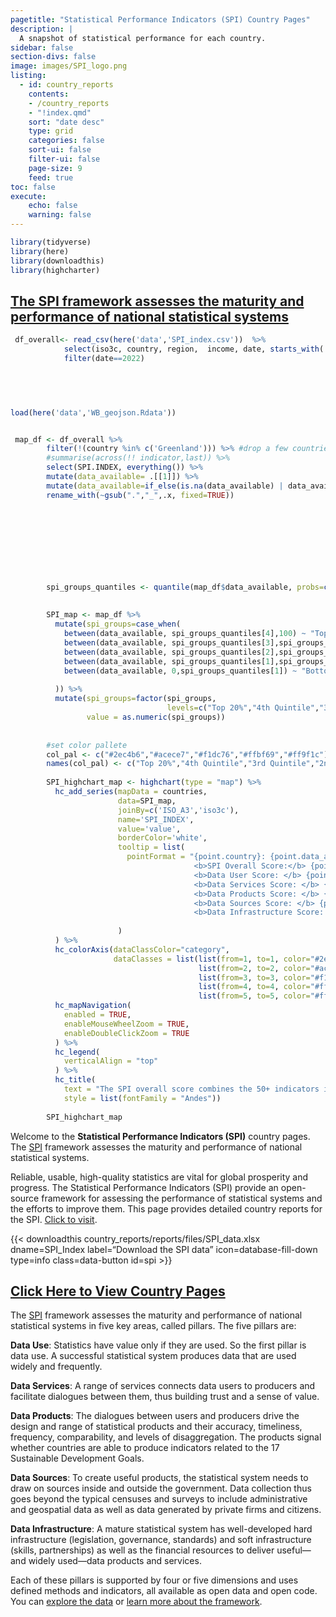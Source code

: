 ```yaml
---
pagetitle: "Statistical Performance Indicators (SPI) Country Pages"
description: |
  A snapshot of statistical performance for each country.
sidebar: false
section-divs: false
image: images/SPI_logo.png
listing:
  - id: country_reports
    contents: 
    - /country_reports
    - "!index.qmd"
    sort: "date desc"
    type: grid
    categories: false
    sort-ui: false
    filter-ui: false
    page-size: 9
    feed: true
toc: false
execute:
    echo: false
    warning: false
---
```


```r
library(tidyverse)
library(here)
library(downloadthis)
library(highcharter)
```

::: {.content-container}
::: {.top-story .callout}

<a href="/country_reports/index.qmd"> 

::: grid
::: {.g-col-12 .g-col-lg-4 .top-story-text}

## The SPI framework assesses the maturity and performance of national statistical systems


:::
::: {.g-col-12 .g-col-lg-8 .top-story-img}

```r

 df_overall<- read_csv(here('data','SPI_index.csv'))  %>%
            select(iso3c, country, region,  income, date, starts_with('SPI'), population) %>%
            filter(date==2022) 

        
        


load(here('data','WB_geojson.Rdata'))


 map_df <- df_overall %>%
        filter(!(country %in% c('Greenland'))) %>% #drop a few countries for which we do not collect data.
        #summarise(across(!! indicator,last)) %>%
        select(SPI.INDEX, everything()) %>%
        mutate(data_available= .[[1]]) %>%
        mutate(data_available=if_else(is.na(data_available) | data_available==-99, as.numeric(NA), round(as.numeric(data_available),1)))     %>%
        rename_with(~gsub(".","_",.x, fixed=TRUE)) 
      
      
      

      
      
      

        
        spi_groups_quantiles <- quantile(map_df$data_available, probs=c(1,2,3,4)/5,na.rm=T)
        
        
        SPI_map <- map_df %>%
          mutate(spi_groups=case_when(
            between(data_available, spi_groups_quantiles[4],100) ~ "Top 20%",
            between(data_available, spi_groups_quantiles[3],spi_groups_quantiles[4]) ~ "4th Quintile",
            between(data_available, spi_groups_quantiles[2],spi_groups_quantiles[3]) ~ "3rd Quintile",
            between(data_available, spi_groups_quantiles[1],spi_groups_quantiles[2]) ~ "2nd Quintile",
            between(data_available, 0,spi_groups_quantiles[1]) ~ "Bottom 20%"
            
          )) %>%
          mutate(spi_groups=factor(spi_groups, 
                                   levels=c("Top 20%","4th Quintile","3rd Quintile","2nd Quintile","Bottom 20%" )),
                 value = as.numeric(spi_groups))  
          
        
        #set color pallete
        col_pal <- c("#2ec4b6","#acece7","#f1dc76","#ffbf69","#ff9f1c")  
        names(col_pal) <- c("Top 20%","4th Quintile","3rd Quintile","2nd Quintile","Bottom 20%" )
        
        SPI_highchart_map <- highchart(type = "map") %>%
          hc_add_series(mapData = countries,
                        data=SPI_map,
                        joinBy=c('ISO_A3','iso3c'),
                        name='SPI_INDEX',
                        value='value',
                        borderColor='white',
                        tooltip = list(
                          pointFormat = "{point.country}: {point.data_available:,.1f} <br>
                                         <b>SPI Overall Score:</b> {point.SPI_INDEX:,.1f} <br>
                                         <b>Data User Score: </b> {point.SPI_INDEX_PIL1:,.1f} <br>
                                         <b>Data Services Score: </b> {point.SPI_INDEX_PIL2:,.1f} <br>u
                                         <b>Data Products Score: </b> {point.SPI_INDEX_PIL3:,.1f} <br>
                                         <b>Data Sources Score: </b> {point.SPI_INDEX_PIL4:,.1f} <br>
                                         <b>Data Infrastructure Score: </b> {point.SPI_INDEX_PIL5:,.1f}"
                          
                        )
          ) %>%
          hc_colorAxis(dataClassColor="category", 
                       dataClasses = list(list(from=1, to=1, color="#2ec4b6", name="Top 20%"),
                                          list(from=2, to=2, color="#acece7", name="4th Quintile"),
                                          list(from=3, to=3, color="#f1dc76", name="3rd Quintile"),
                                          list(from=4, to=4, color="#ffbf69", name="2nd Quintile"),
                                          list(from=5, to=5, color="#ff9f1c", name="Bottom 20%"))) %>% 
          hc_mapNavigation(
            enabled = TRUE,
            enableMouseWheelZoom = TRUE,
            enableDoubleClickZoom = TRUE
          ) %>%
          hc_legend(
            verticalAlign = "top"
          ) %>%
          hc_title(
            text = "The SPI overall score combines the 50+ indicators into single measure",
            style = list(fontFamily = "Andes")) 
        
        SPI_highchart_map

```



:::
:::

</a>

:::
:::

::: {.header-text} 
::: {.content-container}
::: {.header-block}
Welcome to the **Statistical Performance Indicators (SPI)** country pages. The [SPI](https://www.worldbank.org/en/programs/statistical-performance-indicators) framework assesses the maturity and performance of national statistical systems. 

Reliable, usable, high-quality statistics are vital for global prosperity and progress. The Statistical Performance Indicators (SPI) provide an open-source framework for assessing the performance of statistical systems and the efforts to improve them. This page provides detailed country reports for the SPI.  [Click to visit](./country_reports/index.qmd).



{{< downloadthis country_reports/reports/files/SPI_data.xlsx dname=SPI_Index label="Download the SPI data" icon=database-fill-down type=info class=data-button id=spi >}}

:::
:::
:::

<a href="/country_reports/index.qmd"> 

## Click Here to View Country Pages
</a>


::: {#country_reports}
:::

::: {.header-text} 
::: {.content-container}
::: {.header-block}
The [SPI](https://www.worldbank.org/en/programs/statistical-performance-indicators) framework assesses the maturity and performance of national statistical systems in five key areas, called pillars.  The five pillars are:

**Data Use**: Statistics have value only if they are used. So the first pillar is data use. A successful statistical system produces data that are used widely and frequently.

**Data Services**: A range of services connects data users to producers and facilitate dialogues between them, thus building trust and a sense of value.

**Data Products**: The dialogues between users and producers drive the design and range of statistical products and their accuracy, timeliness, frequency, comparability, and levels of disaggregation. The products signal whether countries are able to produce indicators related to the 17 Sustainable Development Goals.

**Data Sources**: To create useful products, the statistical system needs to draw on sources inside and outside the government. Data collection thus goes beyond the typical censuses and surveys to include administrative and geospatial data as well as data generated by private firms and citizens.

**Data Infrastructure**: A mature statistical system has well-developed hard infrastructure (legislation, governance, standards) and soft infrastructure (skills, partnerships) as well as the financial resources to deliver useful—and widely used—data products and services.

Each of these pillars is supported by four or five dimensions and uses defined methods and indicators, all available as open data and open code. You can [explore the data](https://www.worldbank.org/en/programs/statistical-performance-indicators/explore-data) or [learn more about the framework](https://www.worldbank.org/en/programs/statistical-performance-indicators/Framework). 
:::
:::
:::